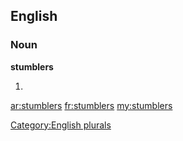 ==English==

===Noun===
'''stumblers'''

# {{plural of|[[stumbler]]}}

[[Category:English plurals]]

[[ar:stumblers]]
[[fr:stumblers]]
[[my:stumblers]]